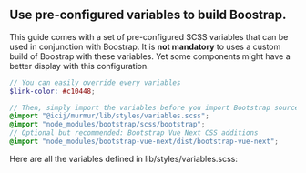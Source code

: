 
<Meta title="Customize Boostrap" />

## Use pre-configured variables to build Boostrap.

This guide comes with a set of pre-configured SCSS variables that can be used in
conjunction with Boostrap. It is **not mandatory** to uses a custom build of Boostrap
with these variables. Yet some components might have a better display with this configuration.

```scss
// You can easily override every variables
$link-color: #c10448;

// Then, simply import the variables before you import Bootstrap sources
@import "@icij/murmur/lib/styles/variables.scss";
@import "node_modules/bootstrap/scss/bootstrap";
// Optional but recommended: Bootstrap Vue Next CSS additions
@import "node_modules/bootstrap-vue-next/dist/bootstrap-vue-next";
```

Here are all the variables defined in <repository-link path="lib/styles/variables.scss">lib/styles/variables.scss</repository-link>:

<Source code={rawVariables} language="scss" />
